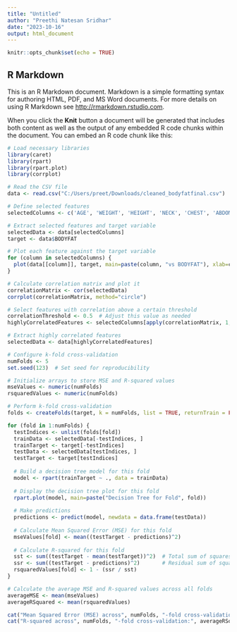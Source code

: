 ---
title: "Untitled"
author: "Preethi Natesan Sridhar"
date: "2023-10-16"
output: html_document
---

```{r setup, include=FALSE}
knitr::opts_chunk$set(echo = TRUE)
```

## R Markdown

This is an R Markdown document. Markdown is a simple formatting syntax for authoring HTML, PDF, and MS Word documents. For more details on using R Markdown see <http://rmarkdown.rstudio.com>.

When you click the **Knit** button a document will be generated that includes both content as well as the output of any embedded R code chunks within the document. You can embed an R code chunk like this:

```{r}
# Load necessary libraries
library(caret)
library(rpart)
library(rpart.plot)
library(corrplot)

# Read the CSV file
data <- read.csv("C:/Users/preet/Downloads/cleaned_bodyfatfinal.csv")

# Define selected features
selectedColumns <- c('AGE', 'WEIGHT', 'HEIGHT', 'NECK', 'CHEST', 'ABDOMEN', 'HIP', 'THIGH', 'KNEE', 'ANKLE', 'BICEPS', 'FOREARM', 'WRIST')

# Extract selected features and target variable
selectedData <- data[selectedColumns]
target <- data$BODYFAT

# Plot each feature against the target variable
for (column in selectedColumns) {
  plot(data[[column]], target, main=paste(column, "vs BODYFAT"), xlab=column, ylab="BODYFAT")
}

# Calculate correlation matrix and plot it
correlationMatrix <- cor(selectedData)
corrplot(correlationMatrix, method="circle")

# Select features with correlation above a certain threshold
correlationThreshold <- 0.5  # Adjust this value as needed
highlyCorrelatedFeatures <- selectedColumns[apply(correlationMatrix, 1, function(x) any(abs(x) > correlationThreshold))]

# Extract highly correlated features
selectedData <- data[highlyCorrelatedFeatures]

# Configure k-fold cross-validation
numFolds <- 5
set.seed(123)  # Set seed for reproducibility

# Initialize arrays to store MSE and R-squared values
mseValues <- numeric(numFolds)
rsquaredValues <- numeric(numFolds)

# Perform k-fold cross-validation
folds <- createFolds(target, k = numFolds, list = TRUE, returnTrain = FALSE)

for (fold in 1:numFolds) {
  testIndices <- unlist(folds[fold])
  trainData <- selectedData[-testIndices, ]
  trainTarget <- target[-testIndices]
  testData <- selectedData[testIndices, ]
  testTarget <- target[testIndices]
  
  # Build a decision tree model for this fold
  model <- rpart(trainTarget ~ ., data = trainData)
  
  # Display the decision tree plot for this fold
  rpart.plot(model, main=paste("Decision Tree for Fold", fold))
  
  # Make predictions
  predictions <- predict(model, newdata = data.frame(testData))
  
  # Calculate Mean Squared Error (MSE) for this fold
  mseValues[fold] <- mean((testTarget - predictions)^2)
  
  # Calculate R-squared for this fold
  sst <- sum((testTarget - mean(testTarget))^2)  # Total sum of squares
  ssr <- sum((testTarget - predictions)^2)       # Residual sum of squares
  rsquaredValues[fold] <- 1 - (ssr / sst)
}

# Calculate the average MSE and R-squared values across all folds
averageMSE <- mean(mseValues)
averageRSquared <- mean(rsquaredValues)

cat("Mean Squared Error (MSE) across", numFolds, "-fold cross-validation:", averageMSE, "\n")
cat("R-squared across", numFolds, "-fold cross-validation:", averageRSquared, "\n")


```

